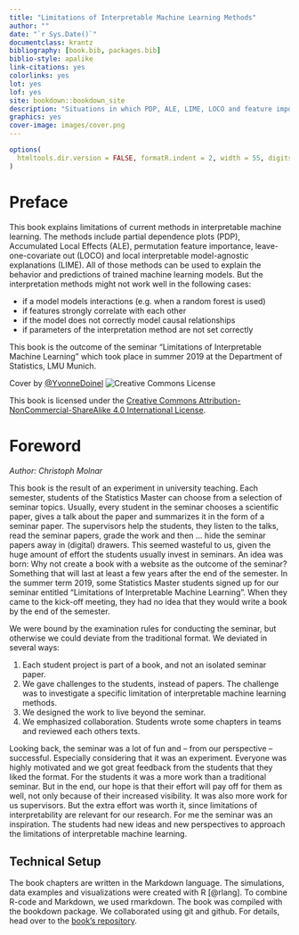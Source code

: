 ```yaml
--- 
title: "Limitations of Interpretable Machine Learning Methods"
author: ""
date: "`r Sys.Date()`"
documentclass: krantz
bibliography: [book.bib, packages.bib]
biblio-style: apalike
link-citations: yes
colorlinks: yes
lot: yes
lof: yes
site: bookdown::bookdown_site
description: "Situations in which PDP, ALE, LIME, LOCO and feature importance fail."
graphics: yes
cover-image: images/cover.png
---
```


```r
options(
  htmltools.dir.version = FALSE, formatR.indent = 2, width = 55, digits = 4
)

```

# Preface {-}

This book explains limitations of current methods in interpretable machine learning.
The methods include partial dependence plots (PDP), Accumulated Local Effects (ALE), permutation feature importance, leave-one-covariate out (LOCO) and local interpretable model-agnostic explanations (LIME).
All of those methods can be used to explain the behavior and predictions of trained machine learning models.
But the interpretation methods might not work well in the following cases:

- if a model models interactions (e.g. when a random forest is used)
- if features strongly correlate with each other
- if the model does not correctly model causal relationships
- if parameters of the interpretation method are not set correctly

This book is the outcome of the seminar "Limitations of Interpretable Machine Learning" which took place in summer 2019 at the Department of Statistics, LMU Munich.

Cover by [\@YvonneDoinel](https://twitter.com/YvonneDoinel)
![Creative Commons License](images/by-nc-sa.png)

This book is licensed under the [Creative Commons Attribution-NonCommercial-ShareAlike 4.0 International License](http://creativecommons.org/licenses/by-nc-sa/4.0/).


\mainmatter

# Foreword 

*Author: Christoph Molnar*

<!-- An experiment -->
This book is the result of an experiment in university teaching.
Each semester, students of the Statistics Master can choose from a selection of seminar topics.
Usually, every student in the seminar chooses a scientific paper, gives a talk about the paper and summarizes it in the form of a seminar paper.
The supervisors help the students, they listen to the talks, read the seminar papers, grade the work and then ... hide the seminar papers away in (digital) drawers.
This seemed wasteful to us, given the huge amount of effort the students usually invest in seminars.
An idea was born:
Why not create a book with a website as the outcome of the seminar?
Something that will last at least a few years after the end of the semester.
In the summer term 2019, some Statistics Master students signed up for our seminar entitled "Limitations of Interpretable Machine Learning".
When they came to the kick-off meeting, they had no idea that they would write a book by the end of the semester.

We were bound by the examination rules for conducting the seminar, but otherwise we could deviate from the traditional format.
We deviated in several ways:

1. Each student project is part of a book, and not an isolated seminar paper.
1. We gave challenges to the students, instead of papers. The challenge was to investigate a specific limitation of interpretable machine learning methods.
1. We designed the work to live beyond the seminar.
1. We emphasized collaboration. Students wrote some chapters in teams and reviewed each others texts.

<!-- Our experience -->
Looking back, the seminar was a lot of fun and -- from our perspective -- successful.
Especially considering that it was an experiment.
Everyone was highly motivated and we got great feedback from the students that they liked the format.
For the students it was a more work than a traditional seminar.
But in the end, our hope is that their effort will pay off for them as well, not only because of their increased visibility.
It was also more work for us supervisors.
But the extra effort was worth it, since limitations of interpretability are relevant for our research.
For me the seminar was an inspiration.
The students had new ideas and new perspectives to approach the limitations of interpretable machine learning.

<!-- Technical setup -->
## Technical Setup
The book chapters are written in the Markdown language.
The simulations, data examples and visualizations were created with R [@rlang].
To combine R-code and Markdown, we used rmarkdown.
The book was compiled with the bookdown package.
We collaborated using git and github.
For details, head over to the [book's repository](https://github.com/compstat-lmu/iml_methods_limitations).


